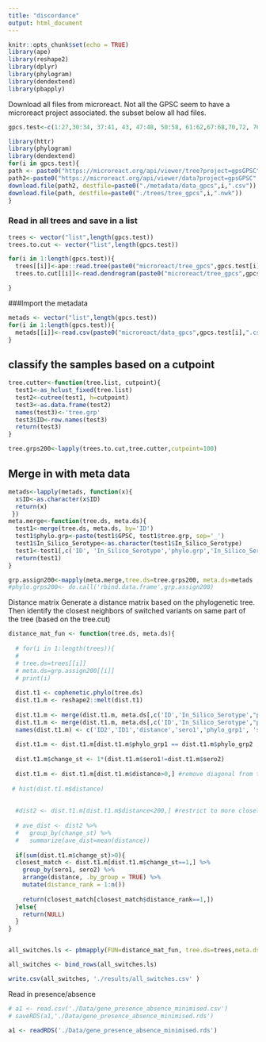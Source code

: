 ```yaml
---
title: "discordance"
output: html_document
---
```


```r
knitr::opts_chunk$set(echo = TRUE)
library(ape)
library(reshape2)
library(dplyr)
library(phylogram)
library(dendextend)
library(pbapply)
```

Download all files from microreact. Not all the GPSC seem to have a microreact project associated. the subset below all had files.

```r
gpcs.test<-c(1:27,30:34, 37:41, 43, 47:48, 50:58, 61:62,67:68,70,72, 76,78, 79,80,81,90,91,93, 94,97,103,105,117, 131)
```

```r
library(httr)
library(phylogram)
library(dendextend)
for(i in gpcs.test){
path <- paste0("https://microreact.org/api/viewer/tree?project=gpsGPSC",i)
path2<-paste0("https://microreact.org/api/viewer/data?project=gpsGPSC",i)
download.file(path2, destfile=paste0("./metadata/data_gpcs",i,".csv"))
download.file(path, destfile=paste0("./trees/tree_gpcs",i,".nwk"))
}
```


### Read in all trees and save in a list
```r
trees <- vector("list",length(gpcs.test))
trees.to.cut <- vector("list",length(gpcs.test))

for(i in 1:length(gpcs.test)){
  trees[[i]]<-ape::read.tree(paste0("microreact/tree_gpcs",gpcs.test[i],".nwk"))
  trees.to.cut[[i]]<-read.dendrogram(paste0("microreact/tree_gpcs",gpcs.test[i],".nwk"))

}  
```

###Import the metadata
```r
metads <- vector("list",length(gpcs.test))
for(i in 1:length(gpcs.test)){
  metads[[i]]<-read.csv(paste0("microreact/data_gpcs",gpcs.test[i],".csv"))
} 
```

## classify the samples based on a cutpoint
```r
tree.cutter<-function(tree.list, cutpoint){
  test1<-as_hclust_fixed(tree.list)
  test2<-cutree(test1, h=cutpoint)
  test3<-as.data.frame(test2)
  names(test3)<-'tree.grp'
  test3$ID<-row.names(test3)
  return(test3)
}

tree.grps200<-lapply(trees.to.cut,tree.cutter,cutpoint=100)

```

## Merge in with meta data
```r
metads<-lapply(metads, function(x){
  x$ID<-as.character(x$ID)
  return(x)
 })
meta.merge<-function(tree.ds, meta.ds){
  test1<-merge(tree.ds, meta.ds, by='ID')
  test1$phylo.grp<-paste(test1$GPSC, test1$tree.grp, sep='_')
  test1$In_Silico_Serotype<-as.character(test1$In_Silico_Serotype)
  test1<-test1[,c('ID', 'In_Silico_Serotype','phylo.grp','In_Silico_Serotype' )]
  return(test1)
}

grp.assign200<-mapply(meta.merge,tree.ds=tree.grps200, meta.ds=metads , SIMPLIFY=F)
#phylo.grps200<- do.call('rbind.data.frame',grp.assign200)
```


Distance matrix
Generate a distance matrix based on the phylogenetic tree. Then identify the closest neighbors of switched variants on same part of the tree (based on the tree.cut)
```r
distance_mat_fun <- function(tree.ds, meta.ds){
  
  # for(i in 1:length(trees)){
  #   
  # tree.ds=trees[[i]]
  # meta.ds=grp.assign200[[i]]
  # print(i)
  
  dist.t1 <- cophenetic.phylo(tree.ds)
  dist.t1.m <- reshape2::melt(dist.t1)
  
  dist.t1.m <- merge(dist.t1.m, meta.ds[,c('ID','In_Silico_Serotype',"phylo.grp")], by.x='Var1', by.y='ID', all.x=T)
  dist.t1.m <- merge(dist.t1.m, meta.ds[,c('ID','In_Silico_Serotype',"phylo.grp")], by.x='Var2', by.y='ID', all.x=T)
  names(dist.t1.m) <- c('ID2','ID1','distance','sero1','phylo_grp1', 'sero2','phylo_grp2')
  
  dist.t1.m <- dist.t1.m[dist.t1.m$phylo_grp1 == dist.t1.m$phylo_grp2 , ] #only consider pairs on same part of the tree
  
  dist.t1.m$change_st <- 1*(dist.t1.m$sero1!=dist.t1.m$sero2)
  
  dist.t1.m <- dist.t1.m[dist.t1.m$distance>0,] #remove diagonal from the distance matrix
  
 # hist(dist.t1.m$distance)
  
  
  #dist2 <- dist.t1.m[dist.t1.m$distance<200,] #restrict to more closely-related strains
  
  # ave_dist <- dist2 %>%
  #   group_by(change_st) %>%
  #   summarize(ave_dist=mean(distance))
  
  if(sum(dist.t1.m$change_st)>0){
  closest_match <- dist.t1.m[dist.t1.m$change_st==1,] %>%
    group_by(sero1, sero2) %>%
    arrange(distance, .by_group = TRUE) %>%
    mutate(distance_rank = 1:n())
  
    return(closest_match[closest_match$distance_rank==1,])
  }else{
    return(NULL)
  }
}


all_switches.ls <- pbmapply(FUN=distance_mat_fun, tree.ds=trees,meta.ds=grp.assign200, SIMPLIFY = F)

all_switches <- bind_rows(all_switches.ls)

write.csv(all_switches, './results/all_switches.csv' )
```

Read in presence/absence
```r

# a1 <- read.csv('./Data/gene_presence_absence_minimised.csv')
# saveRDS(a1,'./Data/gene_presence_absence_minimised.rds')

a1 <- readRDS('./Data/gene_presence_absence_minimised.rds')

```

